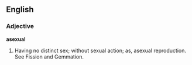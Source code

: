 ==English==

===Adjective===

'''asexual'''

#Having no distinct sex; without sexual action; as, asexual reproduction. See Fission and Gemmation.